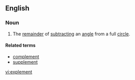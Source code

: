 ==English==

===Noun===
{{en-noun}}

# The [[remainder]] of [[subtract]]ing an [[angle]] from a full [[circle]].

====Related terms====
* [[complement]]
* [[supplement]]

[[vi:explement]]